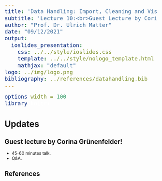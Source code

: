 ```yaml
---
title: 'Data Handling: Import, Cleaning and Visualisation'
subtitle: 'Lecture 10:<br>Guest Lecture by Corina '
author: "Prof. Dr. Ulrich Matter"
date: "09/12/2021"
output:   
  ioslides_presentation:
    css: ../../style/ioslides.css
    template: ../../style/nologo_template.html
    mathjax: "default"
logo: ../img/logo.png
bibliography: ../references/datahandling.bib
---
```




```r
options(width = 100)
library(knitr)
```


<style>
pre {
  font-size: 21px;
}
</style>


# Updates

<!-- ## Decentral examination for exchange students -->

<!-- - The decentral exam for exchange students will take place on *18 December 2020 at 14:00*. -->
<!-- - Will take place on campus (social distancing and masks): *SIAW Institute (building 29), top floor (conference room), Bodanstrasse 8, 9000 St. Gallen.* -->
<!-- - Questions/notifications: philine.widmer@unisg.ch -->

<!-- ## Course evaluation is online as of today -->

<!-- - You should get an invitation/see under "Evaluation" in this course's Canvas/StudyNet page. -->
<!-- - Due: 11 December 2020. -->
<!-- - Your feedback is very valuable and helps us to further improve this course! -->


## Guest lecture by Corina Grünenfelder!

<!-- ```{r tspycher, echo=FALSE, out.width = "30%", fig.align='center', fig.cap= "Dr. Thomas Spycher (Novalytica AG).", purl=FALSE} -->
<!-- include_graphics("../img/tspycher.png") -->
<!-- ``` -->

- 45-60 minutes talk.
- Q&A.






<style>
slides > slide { overflow: scroll; }
slides > slide:not(.nobackground):after {
  content: '';
}


code {
  color: white;
}


pre {
  color: white;
}
</style>

## References {.smaller}

